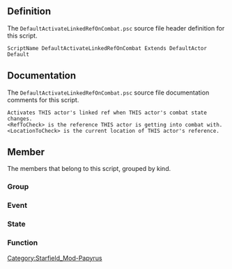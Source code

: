 {{Script_Object_Summary
| title = DefaultActivateLinkedRefOnCombat
| name = [[SFM:Script-DefaultActivateLinkedRefOnCombat|DefaultActivateLinkedRefOnCombat]]
| extends = [[SFM:Script-DefaultActor|DefaultActor]] → [[SFM:Script-DefaultActorParent|DefaultActorParent]] → [[SFM:Script-Actor|Actor]] → [[SFM:Script-ObjectReference|ObjectReference]] → [[SFM:Script-Form|Form]] → [[SFM:Script-ScriptObject|ScriptObject]]
| flags = Default
}}


== Definition ==
The <code>DefaultActivateLinkedRefOnCombat.psc</code> source file header definition for this script.

<source lang="papyrus">
ScriptName DefaultActivateLinkedRefOnCombat Extends DefaultActor Default
</source>


== Documentation ==
The <code>DefaultActivateLinkedRefOnCombat.psc</code> source file documentation comments for this script.

<source>
Activates THIS actor's linked ref when THIS actor's combat state changes.
<RefToCheck> is the reference THIS actor is getting into combat with.
<LocationToCheck> is the current location of THIS actor's reference.
</source>


== Member ==
The members that belong to this script, grouped by kind.

=== Group ===
{{Script_Object_Member_Summary
| title = Quest_Properties
| script = [[SFM:Script-DefaultActivateLinkedRefOnCombat|DefaultActivateLinkedRefOnCombat]]
| name = [[SFM:Script-DefaultActivateLinkedRefOnCombat/Quest_Properties|Quest_Properties]]
| kind = Group
| flags = collapsed
| documentation = Double-Click to EXPAND
}}

{{Script_Object_Member_Summary
| title = Script_Specific_Properties
| script = [[SFM:Script-DefaultActivateLinkedRefOnCombat|DefaultActivateLinkedRefOnCombat]]
| name = [[SFM:Script-DefaultActivateLinkedRefOnCombat/Script_Specific_Properties|Script_Specific_Properties]]
| kind = Group
}}

=== Event ===
{{Script_Object_Member_Summary
| title = OnLoad
| script = [[SFM:Script-DefaultActivateLinkedRefOnCombat|DefaultActivateLinkedRefOnCombat]]
| name = [[SFM:Script-DefaultActivateLinkedRefOnCombat/OnLoad|OnLoad]]
| kind = Event
}}

{{Script_Object_Member_Summary
| title = OnUnload
| script = [[SFM:Script-DefaultActivateLinkedRefOnCombat|DefaultActivateLinkedRefOnCombat]]
| name = [[SFM:Script-DefaultActivateLinkedRefOnCombat/OnUnload|OnUnload]]
| kind = Event
}}

{{Script_Object_Member_Summary
| title = OnHit
| script = [[SFM:Script-DefaultActivateLinkedRefOnCombat|DefaultActivateLinkedRefOnCombat]]
| name = [[SFM:Script-DefaultActivateLinkedRefOnCombat/OnHit|OnHit]]
| kind = Event
| parameters = ObjectReference akTarget, ObjectReference akAggressor, Form akSource, Projectile akProjectile, bool abPowerAttack, bool abSneakAttack, bool abBashAttack, bool abHitBlocked, string asMaterialName
}}

{{Script_Object_Member_Summary
| title = OnCombatStateChanged
| script = [[SFM:Script-DefaultActivateLinkedRefOnCombat|DefaultActivateLinkedRefOnCombat]]
| name = [[SFM:Script-DefaultActivateLinkedRefOnCombat/OnCombatStateChanged|OnCombatStateChanged]]
| kind = Event
| parameters = ObjectReference akTarget, int aeCombatState
}}

=== State ===
{{Script_Object_Member_Summary
| title = Done
| script = [[SFM:Script-DefaultActivateLinkedRefOnCombat|DefaultActivateLinkedRefOnCombat]]
| name = [[SFM:Script-DefaultActivateLinkedRefOnCombat/Done|Done]]
| kind = State
}}

=== Function ===
{{Script_Object_Member_Summary
| title = GetRefsToDoSpecificThingsWith
| script = [[SFM:Script-DefaultActivateLinkedRefOnCombat|DefaultActivateLinkedRefOnCombat]]
| name = [[SFM:Script-DefaultActivateLinkedRefOnCombat/GetRefsToDoSpecificThingsWith|GetRefsToDoSpecificThingsWith]]
| kind = Function
| returns = ObjectReference[]
| documentation = Reimplementing Parent's empty function
}}

{{Script_Object_Member_Summary
| title = CombatStateChangedOrHit
| script = [[SFM:Script-DefaultActivateLinkedRefOnCombat|DefaultActivateLinkedRefOnCombat]]
| name = [[SFM:Script-DefaultActivateLinkedRefOnCombat/CombatStateChangedOrHit|CombatStateChangedOrHit]]
| kind = Function
| parameters = ObjectReference TargetOrAggressor
}}

{{Script_Object_Member_Summary
| title = DoSpecificThing
| script = [[SFM:Script-DefaultActivateLinkedRefOnCombat|DefaultActivateLinkedRefOnCombat]]
| name = [[SFM:Script-DefaultActivateLinkedRefOnCombat/DoSpecificThing|DoSpecificThing]]
| kind = Function
| parameters = DefaultScriptFunctions:ParentScriptFunctionParams ParentScriptFunctionParams, ObjectReference RefToDoThingWith = none, bool LastRefToDoThingWith = true
| documentation = Reimplementing Parent's empty function
}}


[[Category:Starfield_Mod-Papyrus]]
